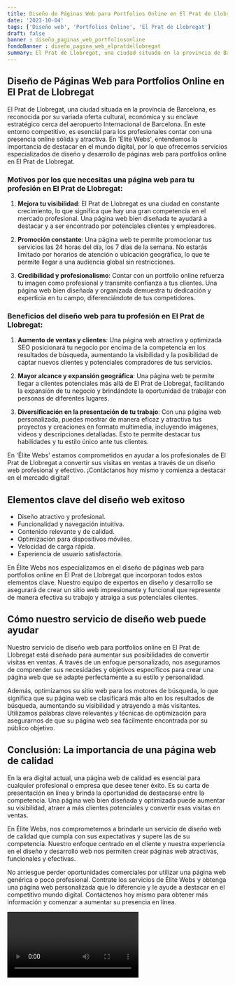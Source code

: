 ```yaml
---
title: Diseño de Páginas Web para Portfolios Online en El Prat de Llobregat
date: '2023-10-04'
tags: ['Diseño web', 'Portfolios Online', 'El Prat de Llobregat']
draft: false
banner : diseño_paginas_web_portfoliosonline
fondoBanner : diseño_pagina_web_elpratdellobregat
summary: El Prat de Llobregat, una ciudad situada en la provincia de Barcelona, es reconocida por su variada oferta cultural, económica y su enclave estratégico cerca del aeropuerto Internacional de Barcelona. En este entorno competitivo, es esencial para los profesionales contar con una presencia online sólida y atractiva. En 'Élite Webs', entendemos la importancia de destacar en el mundo digital, por lo que ofrecemos servicios especializados de diseño y desarrollo de páginas web para portfolios online en El Prat de Llobregat.
---
```


## Diseño de Páginas Web para Portfolios Online en El Prat de Llobregat

El Prat de Llobregat, una ciudad situada en la provincia de Barcelona, es reconocida por su variada oferta cultural, económica y su enclave estratégico cerca del aeropuerto Internacional de Barcelona. En este entorno competitivo, es esencial para los profesionales contar con una presencia online sólida y atractiva. En 'Élite Webs', entendemos la importancia de destacar en el mundo digital, por lo que ofrecemos servicios especializados de diseño y desarrollo de páginas web para portfolios online en El Prat de Llobregat.

### Motivos por los que necesitas una página web para tu profesión en El Prat de Llobregat:

1. **Mejora tu visibilidad**: El Prat de Llobregat es una ciudad en constante crecimiento, lo que significa que hay una gran competencia en el mercado profesional. Una página web bien diseñada te ayudará a destacar y a ser encontrado por potenciales clientes y empleadores.

2. **Promoción constante**: Una página web te permite promocionar tus servicios las 24 horas del día, los 7 días de la semana. No estarás limitado por horarios de atención o ubicación geográfica, lo que te permite llegar a una audiencia global sin restricciones.

3. **Credibilidad y profesionalismo**: Contar con un portfolio online refuerza tu imagen como profesional y transmite confianza a tus clientes. Una página web bien diseñada y organizada demuestra tu dedicación y experticia en tu campo, diferenciándote de tus competidores.

### Beneficios del diseño web para tu profesión en El Prat de Llobregat:

1. **Aumento de ventas y clientes**: Una página web atractiva y optimizada SEO posicionará tu negocio por encima de la competencia en los resultados de búsqueda, aumentando la visibilidad y la posibilidad de captar nuevos clientes y potenciales compradores de tus servicios.

2. **Mayor alcance y expansión geográfica**: Una página web te permite llegar a clientes potenciales más allá de El Prat de Llobregat, facilitando la expansión de tu negocio y brindándote la oportunidad de trabajar con personas de diferentes lugares.

3. **Diversificación en la presentación de tu trabajo**: Con una página web personalizada, puedes mostrar de manera eficaz y atractiva tus proyectos y creaciones en formato multimedia, incluyendo imágenes, videos y descripciones detalladas. Esto te permite destacar tus habilidades y tu estilo único ante tus clientes.

En 'Élite Webs' estamos comprometidos en ayudar a los profesionales de El Prat de Llobregat a convertir sus visitas en ventas a través de un diseño web profesional y efectivo. ¡Contáctanos hoy mismo y comienza a destacar en el mercado digital!

<GifSeo />

<Cta />

## Elementos clave del diseño web exitoso

- Diseño atractivo y profesional.
- Funcionalidad y navegación intuitiva.
- Contenido relevante y de calidad.
- Optimización para dispositivos móviles.
- Velocidad de carga rápida.
- Experiencia de usuario satisfactoria.

En Élite Webs nos especializamos en el diseño de páginas web para portfolios online en El Prat de Llobregat que incorporan todos estos elementos clave. Nuestro equipo de expertos en diseño y desarrollo se asegurará de crear un sitio web impresionante y funcional que represente de manera efectiva su trabajo y atraiga a sus potenciales clientes.

## Cómo nuestro servicio de diseño web puede ayudar

Nuestro servicio de diseño web para portfolios online en El Prat de Llobregat está diseñado para aumentar sus posibilidades de convertir visitas en ventas. A través de un enfoque personalizado, nos aseguramos de comprender sus necesidades y objetivos específicos para crear una página web que se adapte perfectamente a su estilo y personalidad.

Además, optimizamos su sitio web para los motores de búsqueda, lo que significa que su página web se clasificará más alto en los resultados de búsqueda, aumentando su visibilidad y atrayendo a más visitantes. Utilizamos palabras clave relevantes y técnicas de optimización para asegurarnos de que su página web sea fácilmente encontrada por su público objetivo.

## Conclusión: La importancia de una página web de calidad

En la era digital actual, una página web de calidad es esencial para cualquier profesional o empresa que desee tener éxito. Es su carta de presentación en línea y brinda la oportunidad de destacarse entre la competencia. Una página web bien diseñada y optimizada puede aumentar su visibilidad, atraer a más clientes potenciales y convertir esas visitas en ventas.

En Élite Webs, nos comprometemos a brindarle un servicio de diseño web de calidad que cumpla con sus expectativas y supere las de su competencia. Nuestro enfoque centrado en el cliente y nuestra experiencia en el diseño y desarrollo web nos permiten crear páginas web atractivas, funcionales y efectivas.

No arriesgue perder oportunidades comerciales por utilizar una página web genérica o poco profesional. Contrate los servicios de Élite Webs y obtenga una página web personalizada que lo diferencie y le ayude a destacar en el competitivo mundo digital. Contáctenos hoy mismo para obtener más información y comenzar a aumentar su presencia en línea.

<Video />

<CtaBot job='Portfolios Online' city='El Prat de Llobregat'/>

<Gmaps query='El Prat de Llobregat+españa+maps' />